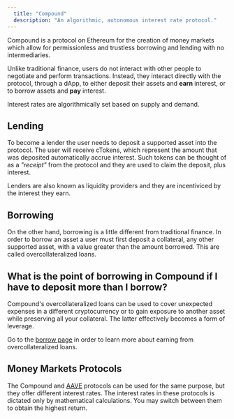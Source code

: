 ```yaml
---
  title: "Compound"
  description: "An algorithmic, autonomous interest rate protocol."
---
```


Compound is a protocol on Ethereum for the creation of money markets which allow for permissionless and trustless borrowing and lending with no intermediaries. 

Unlike traditional finance, users do not interact with other people to negotiate and perform transactions. Instead, they interact directly with the protocol, through a dApp, to either deposit their assets and **earn** interest, or to borrow assets and **pay** interest.

Interest rates are algorithmically set based on supply and demand.

## Lending 

To become a lender the user needs to deposit a supported asset into the protocol. The user will receive cTokens, which represent the amount that was deposited automatically accrue interest. Such tokens can be thought of as a _"receipt"_ from the protocol and they are used to claim the deposit, plus interest.

Lenders are also known as liquidity providers and they are incentiviced by the interest they earn.

## Borrowing

On the other hand, borrowing is a little different from traditional finance. In order to borrow an asset a user must first deposit a collateral, any other supported asset, with a value greater than the amount borrowed. This are called overcollateralized loans.

## What is the point of borrowing in Compound if I have to deposit more than I borrow?

Compound's overcollateralized loans can be used to cover unexpected expenses in a different cryptocurrency or to gain exposure to another asset while preserving all your collateral. The latter effectively becomes a form of leverage.

Go to the [borrow page](/blog/borrow) in order to learn more about earning from overcollateralized loans.

## Money Markets Protocols

The Compound and [AAVE](/projects/aave) protocols can be used for the same purpose, but they offer different interest rates. The interest rates in these protocols is dictated only by mathematical calculations. You may switch between them to obtain the highest return.
